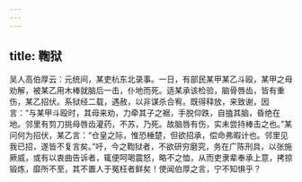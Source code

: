 ```yaml
---
---
---
```

title: 鞫狱
---




吴人高伯厚云：元统间，某吏杭东北录事。一日，有部民某甲某乙斗殴，某甲之母劝解，被某乙用木棒就脑后一击，仆地而死。适某承该检验，脑骨唇齿，皆有重伤，某乙招伏。系狱经二载，遇赦，以非谋杀合宥。既得释放，来致谢，因言：“与某甲斗殴时，其母来劝，力牵其子之裾，手脱仰跌，自搕其脑，昏绝在地。邻里有剪刀挑母唇齿灌药，不苏，乃死。故脑唇有伤，实未尝持棒击之也。”某问何为招伏，某乙言：“仓皇之际，惟恐棰楚，但欲招承，偿命弗暇计也。邻里见我已招，遂皆不复言矣。”吁，今之鞫狱者，不欲研穷磨究，务在广陈刑具，以张施厥威，或有以衷曲告诉者，辄便呵喝震怒，略不之恤，从而吏隶辈奉承上意，拷掠锻炼，靡所不至，其不置人于冤枉者鲜矣！使闻伯厚之言，宁不知惧乎？